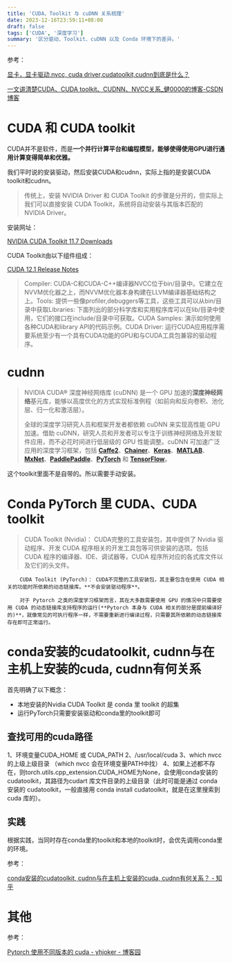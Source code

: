 ```yaml
---
title: 'CUDA、Toolkit 与 cuDNN 关系梳理'
date: 2023-12-16T23:59:11+08:00
draft: false
tags: ['CUDA', '深度学习']
summary: '区分驱动、Toolkit、cuDNN 以及 Conda 环境下的差异。'
---
```



参考：

[显卡，显卡驱动,nvcc, cuda driver,cudatoolkit,cudnn到底是什么？](https://zhuanlan.zhihu.com/p/91334380)

[一文讲清楚CUDA、CUDA toolkit、CUDNN、NVCC关系_健0000的博客-CSDN博客](https://blog.csdn.net/qq_41094058/article/details/116207333)

# CUDA 和 CUDA toolkit

CUDA并不是软件，而是**一个并行计算平台和编程模型，能够使得使用GPU进行通用计算变得简单和优雅。**

我们平时说的安装驱动，然后安装CUDA和cudnn，实际上指的是安装CUDA toolkit和cudnn。

> 传统上，安装 NVIDIA Driver 和 CUDA Toolkit 的步骤是分开的，但实际上我们可以直接安装 CUDA Toolkit，系统将自动安装与其版本匹配的 NVIDIA Driver。

安装网址：

[NVIDIA CUDA Toolkit 11.7 Downloads](https://developer.nvidia.com/cuda-downloads?target_os=Linux&target_arch=x86_64&Distribution=Ubuntu&target_version=20.04&target_type=deb_local)

CUDA Toolkit由以下组件组成：

[CUDA 12.1 Release Notes](https://docs.nvidia.com/cuda/cuda-toolkit-release-notes/index.html#major-components)

> Compiler: CUDA-C和CUDA-C++编译器NVCC位于bin/目录中。它建立在NVVM优化器之上，而NVVM优化器本身构建在LLVM编译器基础结构之上。Tools: 提供一些像profiler,debuggers等工具，这些工具可以从bin/目录中获取Libraries: 下面列出的部分科学库和实用程序库可以在lib/目录中使用，它们的接口在include/目录中可获取。CUDA Samples: 演示如何使用各种CUDA和library API的代码示例。CUDA Driver: 运行CUDA应用程序需要系统至少有一个具有CUDA功能的GPU和与CUDA工具包兼容的驱动程序。

# cudnn

> NVIDIA CUDA® 深度神经网络库 (cuDNN) 是一个 GPU 加速的**深度神经网络**基元库，能够以高度优化的方式实现标准例程（如前向和反向卷积、池化层、归一化和激活层）。
> 
> 全球的深度学习研究人员和框架开发者都依赖 cuDNN 来实现高性能 GPU 加速。借助 cuDNN，研究人员和开发者可以专注于训练神经网络及开发软件应用，而不必花时间进行低层级的 GPU 性能调整。cuDNN 可加速广泛应用的深度学习框架，包括 **[Caffe2](https://caffe2.ai/)**、**[Chainer](https://chainer.org/)**、**[Keras](https://keras.io/)**、**[MATLAB](https://www.mathworks.com/solutions/deep-learning.html)**、**[MxNet](https://mxnet.incubator.apache.org/)**、**[PaddlePaddle](https://github.com/PaddlePaddle/Paddle)**、**[PyTorch](https://pytorch.org/)** 和 **[TensorFlow](https://www.tensorflow.org/)**。

这个toolkit里面不是自带的。所以需要手动安装。

# Conda PyTorch 里 CUDA、CUDA toolkit

> CUDA Toolkit (Nvidia)： CUDA完整的工具安装包，其中提供了 Nvidia 驱动程序、开发 CUDA 程序相关的开发工具包等可供安装的选项。包括 CUDA 程序的编译器、IDE、调试器等，CUDA 程序所对应的各式库文件以及它们的头文件。

```
    CUDA Toolkit (PyTorch)： CUDA不完整的工具安装包，其主要包含在使用 CUDA 相关的功能时所依赖的动态链接库。**不会安装驱动程序**。

    对于 Pytorch 之类的深度学习框架而言，其在大多数需要使用 GPU 的情况中只需要使用 CUDA 的动态链接库支持程序的运行(**Pytorch 本身与 CUDA 相关的部分是提前编译好的)**，就像常见的可执行程序一样，不需要重新进行编译过程，只需要其所依赖的动态链接库存在即可正常运行。

```

# conda安装的cudatoolkit, cudnn与在主机上安装的cuda, cudnn有何关系

首先明确了以下概念：

- 本地安装的Nvidia CUDA Toolkit 是 conda 里 toolkit 的超集
- 运行PyTorch只需要安装驱动和conda里的toolkit即可

## 查找可用的cuda路径

1、环境变量CUDA_HOME 或 CUDA_PATH 2、/usr/local/cuda 3、which nvcc的上级上级目录 （which nvcc 会在环境变量PATH中找） 4、如果上述都不存在，则torch.utils.cpp_extension.CUDA_HOME为None，会使用conda安装的cudatoolkit，其路径为cudart 库文件目录的上级目录（此时可能是通过 conda 安装的 cudatoolkit，一般直接用 conda install cudatoolkit，就是在这里搜索到 cuda 库的）。

## 实践

根据实践，当同时存在conda里的toolkit和本地的toolkit时，会优先调用conda里的环境。

参考：

[conda安装的cudatoolkit, cudnn与在主机上安装的cuda, cudnn有何关系？ - 知乎](https://www.zhihu.com/question/344950161/answer/819075473)

# 其他

参考：

[Pytorch 使用不同版本的 cuda - yhjoker - 博客园](https://www.cnblogs.com/yhjoker/p/10972795.html)
